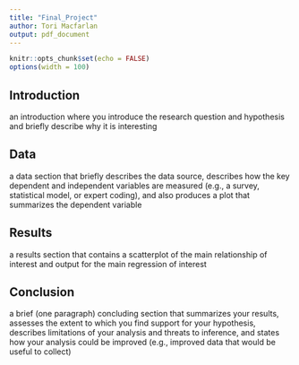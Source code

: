 ```yaml
---
title: "Final_Project"
author: Tori Macfarlan
output: pdf_document
---
```


```r
knitr::opts_chunk$set(echo = FALSE)
options(width = 100)
```

## Introduction

an introduction where you introduce the research question and hypothesis and briefly describe why it is interesting

## Data


a data section that briefly describes the data source, describes how the key dependent and independent variables are measured (e.g., a survey, statistical model, or expert coding), and also produces a plot that summarizes the dependent variable

## Results

a results section that contains a scatterplot of the main relationship of interest and output for the main regression of interest

## Conclusion

a brief (one paragraph) concluding section that summarizes your results, assesses the extent to which you find support for your hypothesis, describes limitations of your analysis and threats to inference, and states how your analysis could be improved (e.g., improved data that would be useful to collect)


